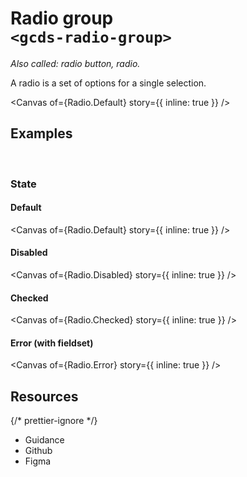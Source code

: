 
<Meta of={Radio} name="Overview" />

# Radio group<br/>`<gcds-radio-group>`

_Also called: radio button, radio._

A radio is a set of options for a single selection.

<Canvas of={Radio.Default} story={{ inline: true }} />

## Examples

<br />

### State

#### Default

<Canvas of={Radio.Default} story={{ inline: true }} />

#### Disabled

<Canvas of={Radio.Disabled} story={{ inline: true }} />

#### Checked

<Canvas of={Radio.Checked} story={{ inline: true }} />

#### Error (with fieldset)

<Canvas of={Radio.Error} story={{ inline: true }} />

## Resources

{/* prettier-ignore */}
<ul className="resources-list">
  <li>
    <gcds-link size="regular" href="https://design-system.alpha.canada.ca/en/components/radio/" target="_blank">Guidance</gcds-link>
  </li>
  <li>
    <gcds-link size="regular" href="https://github.com/cds-snc/gcds-components/tree/main/packages/web/src/components/gcds-radio-group" target="_blank">Github</gcds-link>
  </li>
  <li>
    <gcds-link size="regular" href="https://www.figma.com/file/mh2maMG2NBtk41k1O1UGHV/Canadian-Digital-Service%E2%80%A8---GC-Design-System?type=design&node-id=462-110&mode=design&t=bvCgZepsnI9AastV-0" target="_blank">Figma</gcds-link>
  </li>
</ul>
